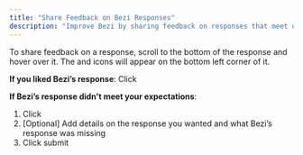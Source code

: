 ```yaml
---
title: "Share Feedback on Bezi Responses"
description: "Improve Bezi by sharing feedback on responses that meet or miss your expectations"
---
```


To share feedback on a response, scroll to the bottom of the response and hover over it. The <Icon icon="thumbs-up" iconType="sharp-solid" color="#000000" /> and <Icon icon="thumbs-down" iconType="sharp-solid" color="#000000" /> icons will appear on the bottom left corner of it.

**If you liked Bezi’s response**: Click <Icon icon="thumbs-up" iconType="sharp-solid" color="#000000" />

**If Bezi’s response didn't meet your expectations**:

1. Click <Icon icon="thumbs-down" iconType="sharp-solid" color="#000000" />
2. [Optional] Add details on the response you wanted and what Bezi’s response was missing
3. Click submit
